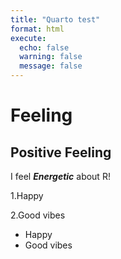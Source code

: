 ```yaml
---
title: "Quarto test"
format: html
execute:
  echo: false
  warning: false
  message: false
---
```

# Feeling

## Positive Feeling

I feel ***Energetic*** about R!

1.Happy

2.Good vibes

- Happy
- Good vibes